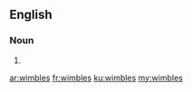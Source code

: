 ==English==

===Noun===
{{head|en|plural}}

# {{plural of|wimble|lang=en}}

[[ar:wimbles]]
[[fr:wimbles]]
[[ku:wimbles]]
[[my:wimbles]]